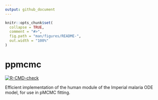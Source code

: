 ```yaml
---
output: github_document
---
```


<!-- README.md is generated from README.Rmd. Please edit that file -->

```r
knitr::opts_chunk$set(
  collapse = TRUE,
  comment = "#>",
  fig.path = "man/figures/README-",
  out.width = "100%"
)
```

# ppmcmc

<!-- badges: start -->
[![R-CMD-check](https://github.com/mrc-ide/ppmcmc/workflows/R-CMD-check/badge.svg)](https://github.com/mrc-ide/ppmcmc/actions)
<!-- badges: end -->

Efficient implementation of the human module of the Imperial malaria ODE model, for use in pMCMC fitting.